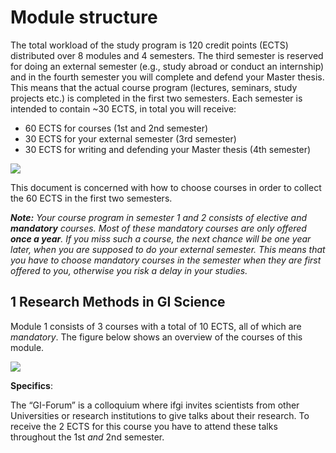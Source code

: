 # Module structure

The total workload of the study program is 120 credit points (ECTS) distributed over 8 modules and 4 semesters. The third semester is reserved for doing an external semester (e.g., study abroad or conduct an internship) and in the fourth semester you will complete and defend your Master thesis. This means that the actual course program (lectures, seminars, study projects etc.) is completed in the first two semesters. Each semester is intended to contain \~30 ECTS, in total you will receive:

-   60 ECTS for courses (1st and 2nd semester)
-   30 ECTS for your external semester (3rd semester)
-   30 ECTS for writing and defending your Master thesis (4th semester)

![](/source/module_overview.png){fig-align="center"}

This document is concerned with how to choose courses in order to collect the 60 ECTS in the first two semesters.

***Note:** Your course program in semester 1 and 2 consists of elective and **mandatory** courses. Most of these mandatory courses are only offered **once a year**. If you miss such a course, the next chance will be one year later, when you are supposed to do your external semester. This means that you have to choose mandatory courses in the semester when they are first offered to you, otherwise you risk a delay in your studies.*

## 1 Research Methods in GI Science

Module 1 consists of 3 courses with a total of 10 ECTS, all of which are *mandatory*. The figure below shows an overview of the courses of this module.

![](/source/module1.PNG){fig-align="center"}

**Specifics**:

The "GI-Forum" is a colloquium where ifgi invites scientists from other Universities or research institutions to give talks about their research. To receive the 2 ECTS for this course you have to attend these talks throughout the 1st *and* 2nd semester.
